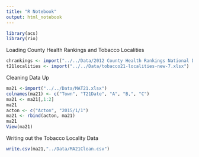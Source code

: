 ```yaml
---
title: "R Notebook"
output: html_notebook
---
```


```r
library(acs)
library(rio)
```

Loading County Health Rankings and Tobacco Localities
```r
chrankings <- import("../../Data/2012 County Health Rankings National Data_v2.xls")
t21localities <- import("../../Data/tobacco21-localities-new-7.xlsx")
```

Cleaning Data Up
```r
ma21 <-import("../../Data/MAT21.xlsx")
colnames(ma21) <- c("Town", "T21Date", "A", "B,", "C")
ma21 <- ma21[,1:2]
ma21
acton <- c("Acton", "2015/1/1")
ma21 <- rbind(acton, ma21)
ma21
View(ma21)
```

Writing out the Tobacco Locality Data
```r
write.csv(ma21,"../Data/MA21Clean.csv")
```

